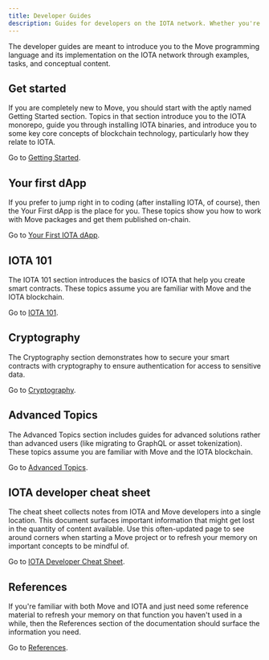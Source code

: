 ```yaml
---
title: Developer Guides
description: Guides for developers on the IOTA network. Whether you're just learning how to create smart contracts or are a Move expert, these guides help to fast-track your IOTA development. 
---
```


The developer guides are meant to introduce you to the Move programming language and its implementation on the IOTA network through examples, tasks, and conceptual content.  

## Get started

If you are completely new to Move, you should start with the aptly named Getting Started section. Topics in that section introduce you to the IOTA monorepo, guide you through installing IOTA binaries, and introduce you to some key core concepts of blockchain technology, particularly how they relate to IOTA. 

Go to [Getting Started](getting-started/getting-started.mdx).

## Your first dApp

If you prefer to jump right in to coding (after installing IOTA, of course), then the Your First dApp is the place for you. These topics show you how to work with Move packages and get them published on-chain. 

Go to [Your First IOTA dApp](getting-started/first-app/first-app.mdx).

## IOTA 101

The IOTA 101 section introduces the basics of IOTA that help you create smart contracts. These topics assume you are familiar with Move and the IOTA blockchain.

Go to [IOTA 101](iota-101.mdx).

## Cryptography

The Cryptography section demonstrates how to secure your smart contracts with cryptography to ensure authentication for access to sensitive data.

Go to [Cryptography](cryptography/how-to/cryptography.mdx).

## Advanced Topics

The Advanced Topics section includes guides for advanced solutions rather than advanced users (like migrating to GraphQL or asset tokenization). These topics assume you are familiar with Move and the IOTA blockchain.

Go to [Advanced Topics](advanced.mdx).

## IOTA developer cheat sheet

The cheat sheet collects notes from IOTA and Move developers into a single location. This document surfaces important information that might get lost in the quantity of content available. Use this often-updated page to see around corners when starting a Move project or to refresh your memory on important concepts to be mindful of. 

Go to [IOTA Developer Cheat Sheet](dev-cheat-sheet.mdx).

## References

If you're familiar with both Move and IOTA and just need some reference material to refresh your memory on that function you haven't used in a while, then the References section of the documentation should surface the information you need.

Go to [References](../references/references.mdx).